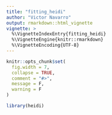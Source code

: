 ```yaml
---
title: "fitting_heidi"
author: "Victor Navarro"
output: rmarkdown::html_vignette
vignette: >
  %\VignetteIndexEntry{fitting_heidi}
  %\VignetteEngine{knitr::rmarkdown}
  %\VignetteEncoding{UTF-8}
---
```


```r
knitr::opts_chunk$set(
  fig.width = 7,
  collapse = TRUE,
  comment = "#>",
  message = F,
  warning = F
)
```

```r
library(heidi)
```
